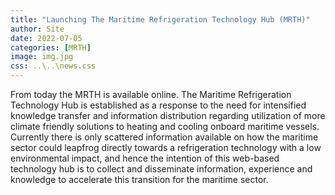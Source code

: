 ```yaml
---
title: "Launching The Maritime Refrigeration Technology Hub (MRTH)"
author: Site
date: 2022-07-05
categories: [MRTH]
image: img.jpg
css: ..\..\news.css
---
```


::: {.main-text}
From today the MRTH is available online. The Maritime Refrigeration Technology Hub is established as a response to the need for intensified knowledge transfer and information distribution regarding utilization of more climate friendly solutions to heating and cooling onboard maritime vessels. Currently there is only scattered information available on how the maritime sector could leapfrog directly towards a refrigeration technology with a low environmental impact, and hence the intention of this web-based technology hub is to collect and disseminate information, experience and knowledge to accelerate this transition for the maritime sector.
:::